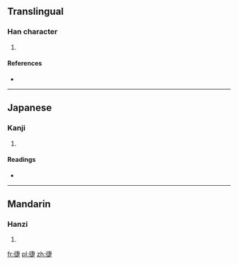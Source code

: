 ==Translingual==

===Han character===
{{Han char|rn=60|rad=彳|as=08|sn=11|four=|canj=竹人十中人 (HOJLO)|ids=⿰[[彳]][[疌]]}}

# {{defn|Han|sort=彳08}}

====References====
* {{Han ref|kx=0369.040|dkj=10161|dj=0694.030|hdz=20827.070|uh=5FA2|ud=24482}}

----

==Japanese==

===Kanji===
{{ja-kanji|grade=|rs=彳08}}

# {{defn|lang=ja|sort=彳08}}

====Readings====
* {{ja-readings|on=[[しょう]] (shō)|kun=}}

----

==Mandarin==

===Hanzi===
{{cmn-hanzi|pin=[[fòu]] ([[fou4]]), [[fù]] ([[fu4]]), [[xiè]] ([[xie4]])|wg=fou<sup>4</sup>, fu<sup>4</sup>, hsieh<sup>4</sup>}}

# {{defn|lang=cmn|sort=彳08}}

[[fr:徢]]
[[pl:徢]]
[[zh:徢]]